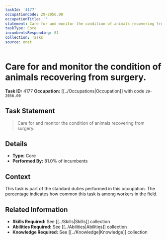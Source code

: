 ```yaml
---
taskId: '4177'
occupationCode: 29-2056.00
occupationTitle: ''
statement: Care for and monitor the condition of animals recovering from surgery.
taskType: Core
incumbentsResponding: 81
collection: Tasks
source: onet
---
```

# Care for and monitor the condition of animals recovering from surgery.

**Task ID:** 4177
**Occupation:** [[../Occupations|Occupation]] with code `29-2056.00`

## Task Statement

> Care for and monitor the condition of animals recovering from surgery.

## Details

- **Type:** Core
- **Performed By:** 81.0% of incumbents

## Context

This task is part of the standard duties performed in this occupation. The percentage indicates how common this task is among workers in the field.

## Related Information

- **Skills Required:** See [[../Skills|Skills]] collection
- **Abilities Required:** See [[../Abilities|Abilities]] collection
- **Knowledge Required:** See [[../Knowledge|Knowledge]] collection
